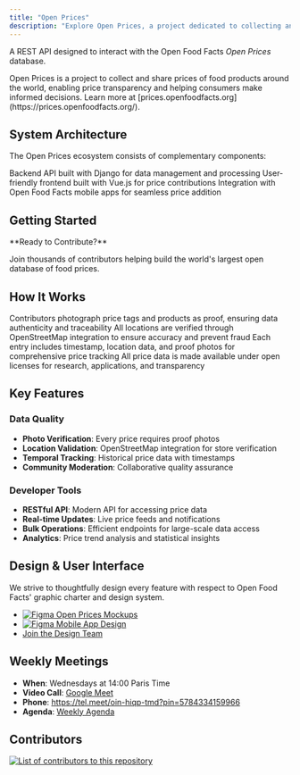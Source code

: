 ```yaml
---
title: "Open Prices"
description: "Explore Open Prices, a project dedicated to collecting and sharing food product prices globally. Features REST API, web interface, and contributor tools."
---
```



A REST API designed to interact with the Open Food Facts _Open Prices_ database.

<Callout type="info">
  Open Prices is a project to collect and share prices of food products around
  the world, enabling price transparency and helping consumers make informed
  decisions. Learn more at
  [prices.openfoodfacts.org](https://prices.openfoodfacts.org/).
</Callout>

## System Architecture

The Open Prices ecosystem consists of complementary components:

<Steps>
  <Step title="REST API">
    Backend API built with Django for data management and processing
  </Step>
  <Step title="Web Interface">
    User-friendly frontend built with Vue.js for price contributions
  </Step>
  <Step title="Mobile Integration">
    Integration with Open Food Facts mobile apps for seamless price addition
  </Step>
</Steps>

## Getting Started

<Callout type="info">
**Ready to Contribute?**

Join thousands of contributors helping build the world's largest open database of food prices.

</Callout>

<Cards>
  <Card
    title="Add a Single Price"
    href="/docs/Open-price/docs/add-a-price"
    description="Step-by-step guide to add individual product prices with proof photos"
  />
  <Card
    title="Add Multiple Prices"
    href="/docs/Open-price/docs/add-multiple-prices"
    description="Efficient workflow for adding prices from shopping trips and store visits"
  />
  <Card
    title="API Documentation"
    href="/docs/Open-price/api-index"
    description="Complete API reference for developers building price-aware applications"
  />
  <Card
    title="Maintenance Guide"
    href="/docs/Open-price/docs/maintenance"
    description="Technical maintenance procedures, OCR operations, and data quality tools"
  />
</Cards>

## How It Works

<Steps>
  <Step title="Data Collection">
    Contributors photograph price tags and products as proof, ensuring data
    authenticity and traceability
  </Step>
  <Step title="Location Verification">
    All locations are verified through OpenStreetMap integration to ensure
    accuracy and prevent fraud
  </Step>
  <Step title="Price Validation">
    Each entry includes timestamp, location data, and proof photos for
    comprehensive price tracking
  </Step>
  <Step title="Open Data">
    All price data is made available under open licenses for research,
    applications, and transparency
  </Step>
</Steps>

## Key Features

### Data Quality

- **Photo Verification**: Every price requires proof photos
- **Location Validation**: OpenStreetMap integration for store verification
- **Temporal Tracking**: Historical price data with timestamps
- **Community Moderation**: Collaborative quality assurance

### Developer Tools

- **RESTful API**: Modern API for accessing price data
- **Real-time Updates**: Live price feeds and notifications
- **Bulk Operations**: Efficient endpoints for large-scale data access
- **Analytics**: Price trend analysis and statistical insights

## Design & User Interface

We strive to thoughtfully design every feature with respect to Open Food Facts' graphic charter and design system.

- [![Figma](https://img.shields.io/badge/figma-%23F24E1E.svg?logo=figma&logoColor=white) Open Prices Mockups](https://www.figma.com/design/cIB7CInl2BfueMzWnz09t6/Open-Prices?node-id=0-1&p=f&t=LC7UvPjngw57NGSs-0)
- [![Figma](https://img.shields.io/badge/figma-%23F24E1E.svg?logo=figma&logoColor=white) Mobile App Design](https://www.figma.com/design/nFMjewFAOa8cahtob7CAB/Mobile-App-Design--Quentin-?node-id=5816-22697&p=f&t=AkgTM9QzMK7tQeGC-0)
- [Join the Design Team](https://github.com/openfoodfacts/openfoodfacts-design)

## Weekly Meetings

- **When**: Wednesdays at 14:00 Paris Time
- **Video Call**: [Google Meet](https://meet.google.com/oin-hiqp-tmd)
- **Phone**: https://tel.meet/oin-hiqp-tmd?pin=5784334159966
- **Agenda**: [Weekly Agenda](https://docs.google.com/document/u/0/d/1-OfMAi-cB7mi9_q172EbBCWHkfKDM0zVg4wzULW3pFY/edit)

## Contributors

<a href="https://github.com/openfoodfacts/open-prices/graphs/contributors">
  <img
    alt="List of contributors to this repository"
    src="https://contrib.rocks/image?repo=openfoodfacts/open-prices"
  />
</a>
